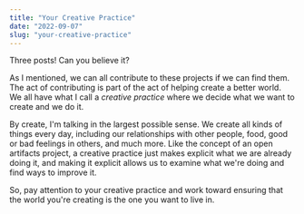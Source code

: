 ```yaml
---
title: "Your Creative Practice"
date: "2022-09-07"
slug: "your-creative-practice"
---
```


Three posts! Can you believe it?

As I mentioned, we can all contribute to these projects if we can find them. The act of contributing is part of the act of helping create a better world. We all have what I call a _creative practice_ where we decide what we want to create and we do it.

By create, I'm talking in the largest possible sense. We create all kinds of things every day, including our relationships with other people, food, good or bad feelings in others, and much more. Like the concept of an open artifacts project, a creative practice just makes explicit what we are already doing it, and making it explicit allows us to examine what we're doing and find ways to improve it.

So, pay attention to your creative practice and work toward ensuring that the world you're creating is the one you want to live in.

